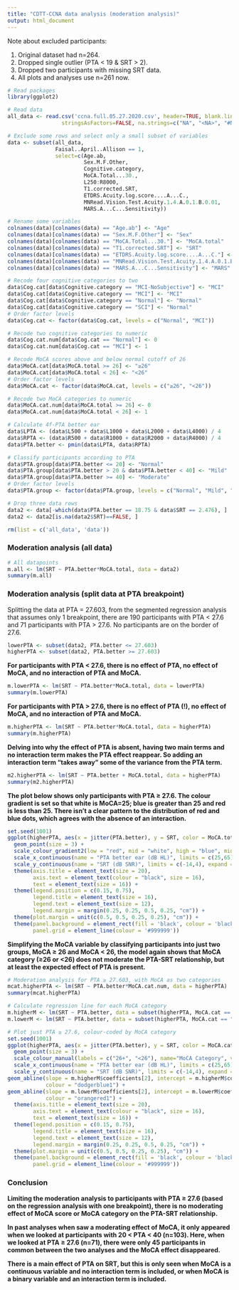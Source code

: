 ```yaml
---
title: "CDTT-CCNA data analysis (moderation analysis)"
output: html_document
---
```

 
Note about excluded participants: 
 
1. Original dataset had n=264. 
2. Dropped single outlier (PTA < 19 & SRT > 2).
3. Dropped two participants with missing SRT data.
4. All plots and analyses use n=261 now.
   
```r

# Read packages
library(ggplot2)

# Read data
all_data <- read.csv('ccna.full.05.27.2020.csv', header=TRUE, blank.lines.skip = TRUE,
                 stringsAsFactors=FALSE, na.strings=c("NA", "<NA>", "#NULL!", "", " "))

# Exclude some rows and select only a small subset of variables
data <- subset(all_data, 
               Faisal..April..Allison == 1, 
               select=c(Age.ab, 
                        Sex.M.F.Other, 
                        Cognitive.category, 
                        MoCA.Total...30., 
                        L250:R8000, 
                        T1.corrected.SRT, 
                        ETDRS.Acuity.log.score....A...C., 
                        MNRead.Vision.Test.Acuity.1.4.A.0.1.B.0.01, 
                        MARS.A...C...Sensitivity))

# Rename some variables
colnames(data)[colnames(data) == "Age.ab"] <- "Age"
colnames(data)[colnames(data) == "Sex.M.F.Other"] <- "Sex"
colnames(data)[colnames(data) == "MoCA.Total...30."] <- "MoCA.total"
colnames(data)[colnames(data) == "T1.corrected.SRT"] <- "SRT"
colnames(data)[colnames(data) == "ETDRS.Acuity.log.score....A...C."] <- "ETDRS"
colnames(data)[colnames(data) == "MNRead.Vision.Test.Acuity.1.4.A.0.1.B.0.01"] <- "MNRead"
colnames(data)[colnames(data) == "MARS.A...C...Sensitivity"] <- "MARS"

# Recode four cognitive categories to two
data$Cog.cat[data$Cognitive.category == "MCI-NoSubjective"] <- "MCI"
data$Cog.cat[data$Cognitive.category == "MCI"] <- "MCI"
data$Cog.cat[data$Cognitive.category == "Normal"] <- "Normal"
data$Cog.cat[data$Cognitive.category == "SCI"] <- "Normal"
# Order factor levels
data$Cog.cat <- factor(data$Cog.cat, levels = c("Normal", "MCI"))

# Recode two cognitive categories to numeric
data$Cog.cat.num[data$Cog.cat == "Normal"] <- 0
data$Cog.cat.num[data$Cog.cat == "MCI"] <- 1

# Recode MoCA scores above and below normal cutoff of 26
data$MoCA.cat[data$MoCA.total >= 26] <- "≥26"
data$MoCA.cat[data$MoCA.total < 26] <- "<26"
# Order factor levels
data$MoCA.cat <- factor(data$MoCA.cat, levels = c("≥26", "<26"))

# Recode two MoCA categories to numeric
data$MoCA.cat.num[data$MoCA.total >= 26] <- 0
data$MoCA.cat.num[data$MoCA.total < 26] <- 1

# Calculate 4f-PTA better ear
data$LPTA <- (data$L500 + data$L1000 + data$L2000 + data$L4000) / 4
data$RPTA <- (data$R500 + data$R1000 + data$R2000 + data$R4000) / 4
data$PTA.better <- pmin(data$LPTA, data$RPTA)

# Classify participants according to PTA
data$PTA.group[data$PTA.better <= 20] <- "Normal"
data$PTA.group[data$PTA.better > 20 & data$PTA.better < 40] <- "Mild"
data$PTA.group[data$PTA.better >= 40] <- "Moderate"
# Order factor levels
data$PTA.group <- factor(data$PTA.group, levels = c("Normal", "Mild", "Moderate"))

# Drop three data rows
data2 <- data[-which(data$PTA.better == 18.75 & data$SRT == 2.476), ]
data2 <- data2[is.na(data2$SRT)==FALSE, ]

rm(list = c('all_data', 'data'))

```
  
### Moderation analysis (all data)
  
```r

# All datapoints
m.all <- lm(SRT ~ PTA.better*MoCA.total, data = data2)
summary(m.all)
```
   
### Moderation analysis (split data at PTA breakpoint)
   
Splitting the data at PTA = 27.603, from the segmented regression analysis that assumes only 1 breakpoint, there are 190 participants with PTA < 27.6 and 71 participants with PTA > 27.6. No participants are on the border of 27.6.   
  
```r

lowerPTA <- subset(data2, PTA.better <= 27.603)
higherPTA <- subset(data2, PTA.better >= 27.603)
```
  
**For participants with PTA < 27.6, there is no effect of PTA, no effect of MoCA, and no interaction of PTA and MoCA.**
  
```r

m.lowerPTA <- lm(SRT ~ PTA.better*MoCA.total, data = lowerPTA)
summary(m.lowerPTA)
```
  
**For participants with PTA > 27.6, there is no effect of PTA (!), no effect of MoCA, and no interaction of PTA and MoCA.**
  
```r

m.higherPTA <- lm(SRT ~ PTA.better*MoCA.total, data = higherPTA)
summary(m.higherPTA)
```

**Delving into why the effect of PTA is absent, having two main terms and no interaction term makes the PTA effect reappear. So adding an interaction term "takes away" some of the variance from the PTA term.** 
  
```r

m2.higherPTA <- lm(SRT ~ PTA.better + MoCA.total, data = higherPTA)
summary(m2.higherPTA)
```
     
**The plot below shows only participants with PTA ≥ 27.6. The colour gradient is set so that white is MoCA=25; blue is greater than 25 and red is less than 25. There isn't a clear pattern to the distribution of red and blue dots, which agrees with the absence of an interaction.**
 
```r

set.seed(1001)
ggplot(higherPTA, aes(x = jitter(PTA.better), y = SRT, color = MoCA.total)) +
  geom_point(size = 3) + 
  scale_colour_gradient2(low = "red", mid = "white", high = "blue", midpoint = 25, name = "MoCA total") +
  scale_x_continuous(name = "PTA better ear (dB HL)", limits = c(25,65), expand = c(0,0), breaks = seq(25,65,5)) + 
  scale_y_continuous(name = "SRT (dB SNR)", limits = c(-14,4), expand = c(0,0), breaks = seq(-14,4,2)) + 
  theme(axis.title = element_text(size = 20), 
        axis.text = element_text(colour = "black", size = 16), 
        text = element_text(size = 16)) + 
  theme(legend.position = c(0.15, 0.75), 
        legend.title = element_text(size = 16), 
        legend.text = element_text(size = 12), 
        legend.margin = margin(0.25, 0.25, 0.5, 0.25, "cm")) + 
  theme(plot.margin = unit(c(0.5, 0.5, 0.25, 0.25), "cm")) + 
  theme(panel.background = element_rect(fill = 'black', colour = 'black'), 
        panel.grid = element_line(colour = '#999999'))
```
   
**Simplifying the MoCA variable by classifying participants into just two groups, MoCA ≥ 26 and MoCA < 26, the model again shows that MoCA category (≥26 or <26) does not moderate the PTA-SRT relationship, but at least the expected effect of PTA is present.**
  
```r

# Moderation analysis for PTA ≥ 27.603, with MoCA as two categories
mcat.higherPTA <- lm(SRT ~ PTA.better*MoCA.cat.num, data = higherPTA)
summary(mcat.higherPTA)
```
  
```r

# Calculate regression line for each MoCA category
m.higherM <- lm(SRT ~ PTA.better, data = subset(higherPTA, MoCA.cat == "≥26"))
m.lowerM <- lm(SRT ~ PTA.better, data = subset(higherPTA, MoCA.cat == "<26"))

# Plot just PTA ≥ 27.6, colour-coded by MoCA category
set.seed(1001)
ggplot(higherPTA, aes(x = jitter(PTA.better), y = SRT, color = MoCA.cat)) +
  geom_point(size = 3) + 
  scale_colour_manual(labels = c("26+", "<26"), name="MoCA Category", values=c("dodgerblue1", "orangered1")) +
  scale_x_continuous(name = "PTA better ear (dB HL)", limits = c(25,65), expand = c(0,0), breaks = seq(25,65,5)) + 
  scale_y_continuous(name = "SRT (dB SNR)", limits = c(-14,4), expand = c(0,0), breaks = seq(-14,4,2)) + 
geom_abline(slope = m.higherM$coefficients[2], intercept = m.higherM$coefficients[1], 
            colour = "dodgerblue1") +   
geom_abline(slope = m.lowerM$coefficients[2], intercept = m.lowerM$coefficients[1], 
            colour = "orangered1") +  
  theme(axis.title = element_text(size = 20), 
        axis.text = element_text(colour = "black", size = 16), 
        text = element_text(size = 16)) + 
  theme(legend.position = c(0.15, 0.75), 
        legend.title = element_text(size = 16), 
        legend.text = element_text(size = 12), 
        legend.margin = margin(0.25, 0.25, 0.5, 0.25, "cm")) + 
  theme(plot.margin = unit(c(0.5, 0.5, 0.25, 0.25), "cm")) + 
  theme(panel.background = element_rect(fill = 'black', colour = 'black'), 
        panel.grid = element_line(colour = '#999999'))
```
  
### Conclusion
  
**Limiting the moderation analysis to participants with PTA ≥ 27.6 (based on the regression analysis with one breakpoint), there is no moderating effect of MoCA score or MoCA category on the PTA-SRT relationship.**
   
**In past analyses when saw a moderating effect of MoCA, it only appeared when we looked at participants with 20 < PTA < 40 (n=103). Here, when we looked at PTA ≥ 27.6 (n=71), there were only 45 participants in common between the two analyses and the MoCA effect disappeared.**
  
**There is a main effect of PTA on SRT, but this is only seen when MoCA is a continuous variable and no interaction term is included, or when MoCA is a binary variable and an interaction term is included.** 
  